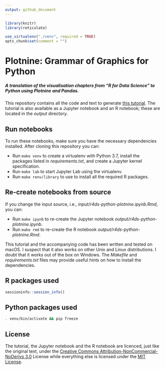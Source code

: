 ```yaml
---
output: github_document
---
```


<!-- README.md is generated from README.Rmd. Please edit that file -->

```r
library(knitr)
library(reticulate)

use_virtualenv("./venv", required = TRUE)
opts_chunk$set(comment = "")
```

# Plotnine: Grammar of Graphics for Python

##### A translation of the visualisation chapters from "R for Data Science" to Python using Plotnine and Pandas.

This repository contains all the code and text to generate [this tutorial](https://www.datascienceworkshops.com/blog/plotnine-grammar-of-graphics-for-python). The tutorial is also available as a Jupyter notebook and an R notebook; these are located in the *output* directory. 


## Run notebooks

To run these notebooks, make sure you have the necessary dependencies installed. After cloning this repository you can:

* Run `make venv` to create a virtualenv with Python 3.7, install the packages listed in *requirements.txt*, and create a Jupyter kernel specification.
* Run `make lab` to start Jupyter Lab using the virtualenv.
* Run `make renv/library` to use to install all the required R packages.


## Re-create notebooks from source

If you change the input source, i.e., *input/r4ds-python-plotnine.ipynb.Rmd*, you can:

* Run `make ipynb` to re-create the Jupyter notebook *output/r4ds-python-plotnine.ipynb*.
* Run `make rmd` to re-create the R notebook *output/r4ds-python-plotnine.Rmd*.

This tutorial and the accompanying code has been written and tested on macOS. I suspect that it also works on other Unix and Linux distributions. I doubt that it works out of the box on Windows. The *Makefile* and *requirements.txt* files may provide useful hints on how to install the dependencies.


## R packages used

```r
sessioninfo::session_info()
```


## Python packages used

```bash
. venv/bin/activate && pip freeze
```


## License

The tutorial, the Jupyter notebook and the R notebook are licenced, just like the original text, under the [Creative Commons Attribution-NonCommercial-NoDerivs 3.0](https://creativecommons.org/licenses/by-nc-nd/4.0/) License while everything else is licensed under the [MIT License](https://raw.githubusercontent.com/datascienceworkshops/r4ds-python-plotnine/master/LICENSE).
